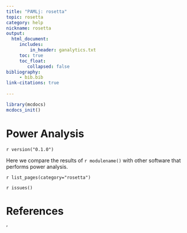 ```yaml
---
title: "PAMLj: rosetta"
topic: rosetta
category: help
nickname: rosetta
output: 
  html_document:
     includes:
         in_header: ganalytics.txt
     toc: true
     toc_float:
        collapsed: false
bibliography: 
     - bib.bib
link-citations: true
        
---
```



```r
library(mcdocs)
mcdocs_init()
```

#  Power Analysis

`r version("0.1.0")` 

Here we compare the results of `r modulename()` with other software that performs power analysis. 

`r list_pages(category="rosetta")`

`r issues()`

# References
'